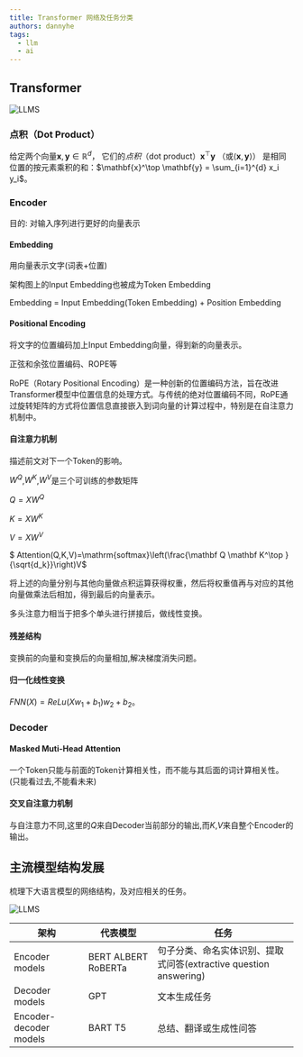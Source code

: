 ```yaml
---
title: Transformer 网络及任务分类
authors: dannyhe
tags:
  - llm
  - ai
---
```


## Transformer

![LLMS](../assets/transformer.png)

### 点积（Dot Product）

给定两个向量$\mathbf{x},\mathbf{y}\in\mathbb{R}^d$，
它们的*点积*（dot product）$\mathbf{x}^\top\mathbf{y}$
（或$\langle\mathbf{x},\mathbf{y}\rangle$）
是相同位置的按元素乘积的和：$\mathbf{x}^\top \mathbf{y} = \sum_{i=1}^{d} x_i y_i$。

### Encoder

目的: 对输入序列进行更好的向量表示

#### Embedding

用向量表示文字(词表+位置)

架构图上的Input Embedding也被成为Token Embedding

Embedding = Input Embedding(Token Embedding)  + Position Embedding

#### Positional Encoding

将文字的位置编码加上Input Embedding向量，得到新的向量表示。

正弦和余弦位置编码、ROPE等

RoPE（Rotary Positional Encoding）是一种创新的位置编码方法，旨在改进Transformer模型中位置信息的处理方式。与传统的绝对位置编码不同，RoPE通过旋转矩阵的方式将位置信息直接嵌入到词向量的计算过程中，特别是在自注意力机制中。

#### 自注意力机制

描述前文对下一个Token的影响。

$W^Q$,$W^K$,$W^V$是三个可训练的参数矩阵

$Q=XW^Q$

$K=XW^K$

$V=XW^V$

$ Attention(Q,K,V)=\mathrm{softmax}\left(\frac{\mathbf Q \mathbf K^\top }{\sqrt{d_k}}\right)V$

将上述的向量分别与其他向量做点积运算获得权重，然后将权重值再与对应的其他向量做乘法后相加，得到最后的向量表示。

多头注意力相当于把多个单头进行拼接后，做线性变换。

#### 残差结构

变换前的向量和变换后的向量相加,解决梯度消失问题。

#### 归一化线性变换

$FNN(X) = ReLu(Xw_1+b_1)w_2 + b_2$。

### Decoder

#### Masked Muti-Head Attention
一个Token只能与前面的Token计算相关性，而不能与其后面的词计算相关性。
(只能看过去,不能看未来)

#### 交叉自注意力机制

与自注意力不同,这里的$Q$来自Decoder当前部分的输出,而$K$,$V$来自整个Encoder的输出。

## 主流模型结构发展

梳理下大语言模型的网络结构，及对应相关的任务。

![LLMS](../assets/llms.png)

| 架构           | 代表模型            | 任务                                                         |
| -------------- | ------------------- | ------------------------------------------------------------ |
| Encoder models | BERT ALBERT RoBERTa | 句子分类、命名实体识别、提取式问答(extractive question answering) |
| Decoder models |                     GPT| 文本生成任务                                                   |
| Encoder-decoder models | BART T5| 总结、翻译或生成性问答 |


